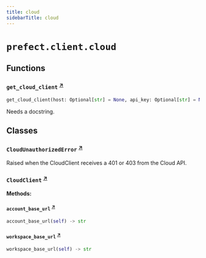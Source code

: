 ```yaml
---
title: cloud
sidebarTitle: cloud
---
```


# `prefect.client.cloud`

## Functions

### `get_cloud_client` <sup><a href="https://github.com/prefecthq/prefect/blob/main/src/prefect/client/cloud.py#L38" target="_blank">↗</a></sup>

```python
get_cloud_client(host: Optional[str] = None, api_key: Optional[str] = None, httpx_settings: Optional[dict[str, Any]] = None, infer_cloud_url: bool = False) -> 'CloudClient'
```


Needs a docstring.


## Classes

### `CloudUnauthorizedError` <sup><a href="https://github.com/prefecthq/prefect/blob/main/src/prefect/client/cloud.py#L66" target="_blank">↗</a></sup>


Raised when the CloudClient receives a 401 or 403 from the Cloud API.


### `CloudClient` <sup><a href="https://github.com/prefecthq/prefect/blob/main/src/prefect/client/cloud.py#L72" target="_blank">↗</a></sup>

**Methods:**

#### `account_base_url` <sup><a href="https://github.com/prefecthq/prefect/blob/main/src/prefect/client/cloud.py#L101" target="_blank">↗</a></sup>

```python
account_base_url(self) -> str
```

#### `workspace_base_url` <sup><a href="https://github.com/prefecthq/prefect/blob/main/src/prefect/client/cloud.py#L108" target="_blank">↗</a></sup>

```python
workspace_base_url(self) -> str
```
